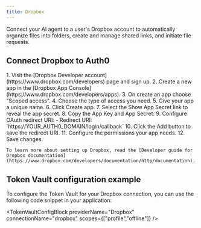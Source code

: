 ```yaml
---
title: Dropbox
---
```



Connect your AI agent to a user's Dropbox account to automatically organize files into folders, create and manage shared links, and initiate file requests.

## Connect Dropbox to Auth0

<Steps>
  <Step title="Dropbox setup">
    1. Visit the [Dropbox Developer account](https://www.dropbox.com/developers) page and sign up.
    2. Create a new app in the [Dropbox App Console](https://www.dropbox.com/developers/apps).
    3. On create an app choose "Scoped access".
    4. Choose the type of access you need.
    5. Give your app a unique name.
    6. Click Create app.
    7. Select the Show App Secret link to reveal the app secret.
    8. Copy the App Key and App Secret.
    9. Configure OAuth redirect URI:
       - Redirect URI: `https://YOUR_AUTH0_DOMAIN/login/callback`
       <FindDomainInfoBlock />
    10. Click the Add button to save the redirect URI.
    11. Configure the permissions your app needs.
    12. Save changes.

    To learn more about setting up Dropbox, read the [Developer guide for Dropbox documentation](https://www.dropbox.com/developers/documentation/http/documentation).
  </Step>
  <Step title="Auth0 setup">
    <Auth0SetupBlock providerName="Dropbox" scopesName="Attributes" />
  </Step>
</Steps>

<IntegrationInfoBlock providerName="Dropbox" />

## Token Vault configuration example

To configure the Token Vault for your Dropbox connection, you can use the following code snippet in your application:

<TokenVaultConfigBlock 
  providerName="Dropbox"
  connectionName="dropbox"
  scopes={["profile","offline"]}
/>

<NextStepsBlock />